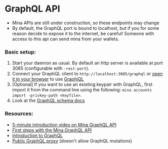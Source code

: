 
# GraphQL API

<Alert kind="warning">


- Mina APIs are still under construction, so these endpoints may change
- By default, the GraphQL port is bound to localhost, but if you for some reason decide to expose it to the internet, be careful! Someone with access to this api can send mina from your wallets.

</Alert>


### Basic setup:

1. Start your daemon as usual. By default an http server is available at port 3085 (configurable with `-rest-port`).
2. Connect your GraphQL client to `http://localhost:3085/graphql` or [open it in your browser](http://localhost:3085/graphql) to use [GraphiQL](https://github.com/graphql/graphiql)
3. [Optional] If you want to use an existing keypair with GraphQL, first import it from the command line using the following: `mina accounts import -privkey-path <keyfile>`.
4. Look at the <a href="/graphql-docs/index.html" target="_blank">GraphQL schema docs</a>

### Resources:

- [5-minute introduction video on Mina GraphQL API](http://bit.ly/GraphQLAPIin5)
- [First steps with the Mina GraphQL API](https://garethtdavies.com/crypto/first-steps-with-mina-graphql-api.html)
- [Introduction to GraphQL](https://graphql.org/learn/)
- [Public GraphQL proxy](http://graphql.o1test.net/graphql) (doesn't allow GraphQL mutations)
